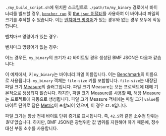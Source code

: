 
`./my_build_script.sh`에 위치한 스크립트로 `./path/to/my_binary` 경로에서 바이너리를 빌드할 경우,
<code><a href="/ko/docs/explanation/bencher-run/">bencher run</a></code>
및 [the `json` 어댑터][json adapter]를 사용하여 이 바이너리 파일의 크기를 추적할 수 있습니다.
이는 [벤치마크 명령어][bencher run]가 있는 경우와 없는 경우 모두에 작동합니다.

벤치마크 명령어가 있는 경우:
<CmdExample />

벤치마크 명령어가 없는 경우:
<NoCmdExample />

어느 경우든, `my_binary`의 크기가 `42` 바이트일 경우 생성된 BMF JSON은 다음과 같습니다:

<JsonExample />

이 예제에서, 키 `my_binary`는 바이너리 파일 이름입니다.
이는 [Benchmark][benchmark]의 이름으로 사용됩니다.
`my_binary` 객체는 `file-size` 키를 포함합니다.
`file-size`는 내장된 파일 크기 [Measure][measure]의 슬러그입니다.
파일 크기 Measure는 모든 프로젝트에 대해 기본적으로 생성되지 않습니다.
하지만, 파일 크기 Measure를 사용할 때,
해당 Measure는 프로젝트에 자동으로 생성됩니다.
파일 크기 Measure 객체에는 파일 크기 `value`를 바이트 단위로 담은 [Metric][metric]이 포함되어 있으며, 이 경우 `42.0`입니다.

파일 크기는 항상 전체 바이트 단위 증가로 표시됩니다.
즉, `42.5`와 같은 소수점 단위는 _절대_ 없습니다.
하지만, BMF JSON은 광범위한 값 범위를 지원해야 하기 때문에, 정수 대신 부동 소수를 사용합니다.

[json adapter]: /ko/docs/explanation/adapters/#-json
[bencher run]: /ko/docs/explanation/bencher-run/#benchmark-command

[benchmark]: /ko/docs/explanation/benchmarking/#benchmark
[measure]: /ko/docs/explanation/benchmarking/#measure
[metric]: /ko/docs/explanation/benchmarking/#metrics